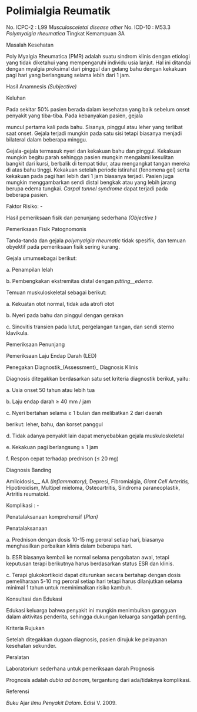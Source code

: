 # Polimialgia Reumatik

No. ICPC-2 : L99 _Musculosceletal disease other_ No. ICD-10 : M53.3 _Polymyalgia rheumatica_ Tingkat Kemampuan 3A

Masalah Kesehatan

Poly Myalgia Rheumatica (PMR) adalah suatu sindrom klinis dengan etiologi yang tidak diketahui yang mempengaruhi individu usia lanjut. Hal ini ditandai dengan myalgia proksimal dari pinggul dan gelang bahu dengan kekakuan pagi hari yang berlangsung selama lebih dari 1 jam.

Hasil Anamnesis _(Subjective)_

Keluhan

Pada sekitar 50% pasien berada dalam kesehatan yang baik sebelum onset penyakit yang tiba-tiba. Pada kebanyakan pasien, gejala

 

muncul pertama kali pada bahu. Sisanya, pinggul atau leher yang terlibat saat onset. Gejala terjadi mungkin pada satu sisi tetapi biasanya menjadi bilateral dalam beberapa minggu.

Gejala-gejala termasuk nyeri dan kekakuan bahu dan pinggul. Kekakuan mungkin begitu parah sehingga pasien mungkin mengalami kesulitan bangkit dari kursi, berbalik di tempat tidur, atau mengangkat tangan mereka di atas bahu tinggi. Kekakuan setelah periode istirahat (fenomena gel) serta kekakuan pada pagi hari lebih dari 1 jam biasanya terjadi. Pasien juga mungkin menggambarkan sendi distal bengkak atau yang lebih jarang berupa edema tungkai. _Carpal tunnel syndrome_ dapat terjadi pada beberapa pasien.

Faktor Risiko: -

Hasil pemeriksaan fisik dan penunjang sederhana _(Objective_ _)_

Pemeriksaan Fisik Patognomonis

Tanda-tanda dan gejala _polymyalgia rheumatic_ tidak spesifik, dan temuan obyektif pada pemeriksaan fisik sering kurang.

Gejala umumsebagai berikut:

a. Penampilan lelah

b. Pembengkakan ekstremitas distal dengan _pitting__edema._

Temuan muskuloskeletal sebagai berikut:

a. Kekuatan otot normal, tidak ada atrofi otot

b. Nyeri pada bahu dan pinggul dengan gerakan

c. Sinovitis transien pada lutut, pergelangan tangan, dan sendi sterno klavikula.

Pemeriksaan Penunjang

Pemeriksaan Laju Endap Darah (LED)

Penegakan Diagnostik_(Assessment)_ Diagnosis Klinis

Diagnosis ditegakkan berdasarkan satu set kriteria diagnostik berikut, yaitu:

a. Usia onset 50 tahun atau lebih tua

b. Laju endap darah ≥ 40 mm / jam

c. Nyeri bertahan selama ≥ 1 bulan dan melibatkan 2 dari daerah

berikut: leher, bahu, dan korset panggul

 

d. Tidak adanya penyakit lain dapat menyebabkan gejala muskuloskeletal

e. Kekakuan pagi berlangsung ≥ 1 jam

f. Respon cepat terhadap prednison (≤ 20 mg)

Diagnosis Banding

Amiloidosis_,_ AA _(Inflammatory),_ Depresi, Fibromialgia, _Giant Cell Arteritis,_ Hipotiroidism, Multipel mieloma, Osteoartritis, Sindroma paraneoplastik, Artritis reumatoid.

Komplikasi : -

Penatalaksanaan komprehensif (_Plan)_

Penatalaksanaan

a. Prednison dengan dosis 10-15 mg peroral setiap hari, biasanya menghasilkan perbaikan klinis dalam beberapa hari.

b. ESR biasanya kembali ke normal selama pengobatan awal, tetapi keputusan terapi berikutnya harus berdasarkan status ESR dan klinis.

c. Terapi glukokortikoid dapat diturunkan secara bertahap dengan dosis pemeliharaan 5-10 mg peroral setiap hari tetapi harus dilanjutkan selama minimal 1 tahun untuk meminimalkan risiko kambuh.

Konsultasi dan Edukasi

Edukasi keluarga bahwa penyakit ini mungkin menimbulkan gangguan dalam aktivitas penderita, sehingga dukungan keluarga sangatlah penting.

Kriteria Rujukan

Setelah ditegakkan dugaan diagnosis, pasien dirujuk ke pelayanan kesehatan sekunder.

Peralatan

Laboratorium sederhana untuk pemeriksaan darah Prognosis

Prognosis adalah _dubia ad bonam_, tergantung dari ada/tidaknya komplikasi.

Referensi

_Buku_ Ajar _Ilmu Penyakit Dalam_. Edisi V. 2009.

 